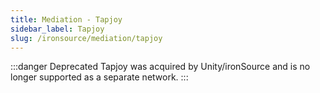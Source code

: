 ```yaml
---
title: Mediation - Tapjoy
sidebar_label: Tapjoy
slug: /ironsource/mediation/tapjoy
---
```


:::danger Deprecated
Tapjoy was acquired by Unity/ironSource and is no longer supported as a separate network.
:::